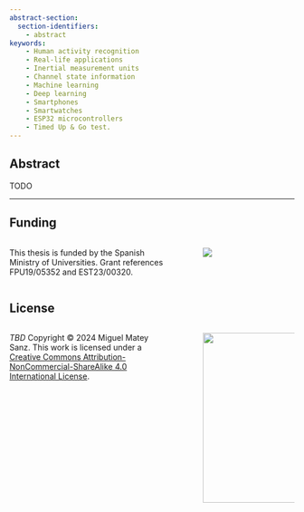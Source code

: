 ```yaml
---
abstract-section:
  section-identifiers:
    - abstract
keywords: 
    - Human activity recognition
    - Real-life applications
    - Inertial measurement units
    - Channel state information
    - Machine learning
    - Deep learning
    - Smartphones
    - Smartwatches
    - ESP32 microcontrollers
    - Timed Up & Go test.
---
```


## Abstract
TODO

***


## Funding {.unnumbered}

:::: {.columns}

::: {.column width="60%"}
This thesis is funded by the Spanish Ministry of Universities. Grant references FPU19/05352 and EST23/00320.
:::

::: {.column width="5%"}
:::

::: {.column width="35%"}
![](figs/logo-ministerio-universidades.png)<!--{height=100 fig-align="center"}-->
:::

::::




## License {.unnumbered}

:::: {.columns}

::: {.column width="60%"}
_TBD_ Copyright © 2024 Miguel Matey Sanz. This work is licensed under a [Creative Commons Attribution-NonCommercial-ShareAlike 4.0 International License](https://creativecommons.org/licenses/by-nc-sa/4.0/).
:::

::: {.column width="5%"}
:::

::: {.column width="35%"}
[![](figs/by-nc-sa.png){width=300 fig-align="center"}](https://creativecommons.org/licenses/by-nc-sa/4.0/)
:::

::::